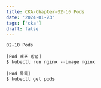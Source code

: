 ```yaml
---
title: CKA-Chapter-02-10 Pods
date: '2024-01-23'
tags: ['cka']
draft: false
---
```


```
02-10 Pods
```

```
[Pod 배포 방법]
$ kubectl run nginx --image nginx
```
```
[Pod 목록]
$ kubectl get pods
```
